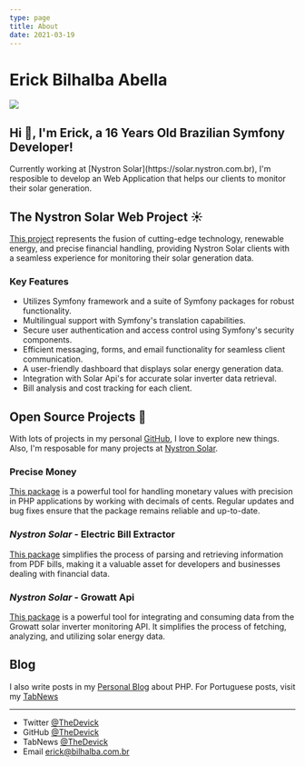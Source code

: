 ```yaml
---
type: page
title: About
date: 2021-03-19
---
```


# Erick Bilhalba Abella

<div style={{ display: 'flex', flexWrap: 'wrap', flexAlign: 'flex-start' }}>
    <img style={{ marginLeft: '0px', marginRight: '10px', borderRadius: '10%', objectFit: 'cover' }} src="https://www.gravatar.com/avatar/c4cb01ab683521cece7e52e6ea9e9262?s=200" />
    <div style={{ margin: '0px 0px 0px 0px', width: '60%', display: 'flex', flexDirection: 'column', justifyContent: 'center' }}>
        <h2 style={{ margin: '0px 0px 0px 0px' }} >Hi 👋, I'm Erick, a 16 Years Old Brazilian Symfony Developer!</h2>
        <p style={{ margin: '0px 0px 0px 0px' }} >Currently working at [Nystron Solar](https://solar.nystron.com.br), I'm resposible to develop an Web Application that helps our clients to monitor their solar generation.</p>
    </div>
</div>

## The Nystron Solar Web Project ☀️

[This project](https://solar.nystron.com.br) represents the fusion of cutting-edge technology, renewable energy, and precise financial handling, providing Nystron Solar clients with a seamless experience for monitoring their solar generation data. 

### Key Features

- Utilizes Symfony framework and a suite of Symfony packages for robust functionality.
- Multilingual support with Symfony's translation capabilities.
- Secure user authentication and access control using Symfony's security components.
- Efficient messaging, forms, and email functionality for seamless client communication.
- A user-friendly dashboard that displays solar energy generation data.
- Integration with Solar Api's for accurate solar inverter data retrieval.
- Bill analysis and cost tracking for each client.

## Open Source Projects 🐘

With lots of projects in my personal [GitHub](https://github.com/TheDevick/), I love to explore new things. Also, I'm resposable for many projects at [Nystron Solar](https://github.com/NystronSolar).

### Precise Money

[This package](https://github.com/TheDevick/PreciseMoney) is a powerful tool for handling monetary values with precision in PHP applications by working with decimals of cents. Regular updates and bug fixes ensure that the package remains reliable and up-to-date.

### _Nystron Solar_ - Electric Bill Extractor

[This package](https://github.com/NystronSolar/ElectricBillExtractor) simplifies the process of parsing and retrieving information from PDF bills, making it a valuable asset for developers and businesses dealing with financial data.

### _Nystron Solar_ - Growatt Api

[This package](https://github.com/NystronSolar/GrowattApi) is a powerful tool for integrating and consuming data from the Growatt solar inverter monitoring API. It simplifies the process of fetching, analyzing, and utilizing solar energy data.

## Blog

I also write posts in my [Personal Blog](https://thedevick.vercel.app/posts) about PHP. For Portuguese posts, visit my [TabNews](https://www.tabnews.com.br/TheDevick)

---

- Twitter [@TheDevick](https://twitter.com/TheDevick)
- GitHub [@TheDevick](https://github.com/TheDevick)
- TabNews [@TheDevick](https://tabnews.com.br/TheDevick)
- Email erick@bilhalba.com.br
